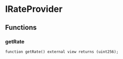 # IRateProvider



## Functions

### getRate

```solidity
function getRate() external view returns (uint256);
```
